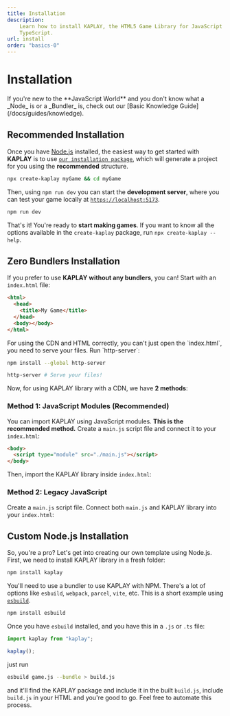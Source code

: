 ```yaml
---
title: Installation
description:
    Learn how to install KAPLAY, the HTML5 Game Library for JavaScript and
    TypeScript.
url: install
order: "basics-0"
---
```



# Installation

<Info crew="bean" title="Basic Knowledge">
If you're new to the **JavaScript World** and you don't know what a _Node_ is or
a _Bundler_ is, check out our [Basic Knowledge Guide](/docs/guides/knowledge).
</Info>

## Recommended Installation

Once you have [Node.js](https://nodejs.org/en/download) installed, the easiest way to get started with **KAPLAY** is to use
[`our installation package`](https://www.npmjs.com/package/create-kaplay), which
will generate a project for you using the **recommended** structure.

```sh
npx create-kaplay myGame && cd myGame
```

Then, using `npm run dev` you can start the **development server**, where you can test your game locally at [`https://localhost:5173`](https://localhost:5173).

```sh
npm run dev
```

That's it! You're ready to **start making games**. If you want to know all the options available
in the `create-kaplay` package, run `npx create-kaplay --help`.

## Zero Bundlers Installation

If you prefer to use **KAPLAY** **without any bundlers**, you can! Start with
an `index.html` file:

```html
<html>
  <head>
    <title>My Game</title>
  </head>
  <body></body>
</html>
```

<Info crew="kat" title="Serve your statics!">
For using the CDN and HTML correctly, you can't just open the `index.html`, you need
to serve your files. Run `http-server`:

```sh
npm install --global http-server
```

```sh
http-server # Serve your files!
```

</Info>

Now, for using KAPLAY library with a CDN, we have **2 methods**:

### Method 1: JavaScript Modules (Recommended)

You can import KAPLAY using JavaScript modules. **This is the recommended method.**
Create a `main.js` script file and connect it to your `index.html`:

```html
<body>
  <script type="module" src="./main.js"></script>
</body>
```

Then, import the KAPLAY library inside `index.html`:

<InstallationCode mode="module" />

### Method 2: Legacy JavaScript

Create a `main.js` script file. Connect both `main.js` and KAPLAY library into your
`index.html`:

<InstallationCode mode="script_tag" />

## Custom Node.js Installation

So, you're a pro? Let's get into creating our own template using Node.js. First,
we need to install KAPLAY library in a fresh folder:

```sh
npm install kaplay
```

You'll need to use a bundler to use KAPLAY with NPM. There's a lot of options
like `esbuild`, `webpack`, `parcel`, `vite`, etc. This is a short example using [`esbuild`](https://esbuild.github.io/).

```sh
npm install esbuild
```

Once you have `esbuild` installed, and you have this in a `.js` or `.ts` file:

```js
import kaplay from "kaplay";

kaplay();
```

just run

```sh
esbuild game.js --bundle > build.js
```

and it'll find the KAPLAY package and include it in the built `build.js`,
include `build.js` in your HTML and you're good to go. Feel free to automate
this process.
